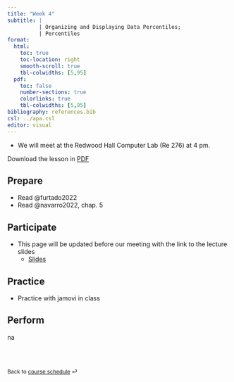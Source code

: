 ```yaml
---
title: "Week 4"
subtitle: |
          | Organizing and Displaying Data Percentiles;
          | Percentiles
format: 
  html:
    toc: true
    toc-location: right
    smooth-scroll: true
    tbl-colwidths: [5,95]
  pdf:
    toc: false
    number-sections: true
    colorlinks: true
    tbl-colwidths: [5,95]
bibliography: references.bib
csl: ../apa.csl
editor: visual
---
```


::: callout-important
-   We will meet at the Redwood Hall Computer Lab (Re 276) at 4 pm.

Download the lesson in [PDF](week-4.pdf)
:::

## Prepare

-   Read @furtado2022
-   Read @navarro2022, chap. 5

## Participate

-   This page will be updated before our meeting with the link to the lecture slides
    -   [Slides](../slides/lec-4.qmd)

## Practice

-   Practice with jamovi in class

## Perform

na

<br><br>

::: {style="font-size: 0.875em;"}
Back to [course schedule](/ "Course schedule") ⏎
:::
